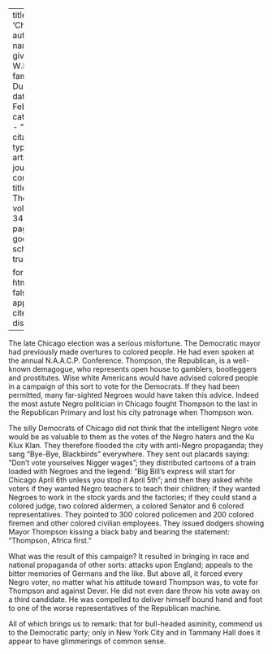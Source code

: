
---
title: 'Chicago'
author:
  - name:
      given: W.E.B.
      family: Du Bois
date: Feb. 1927
categories: 
  - ""
citation: 
  type: article-journal
  container-title: The Crisis
  volume: 34
  issue: 4
  page: 131
google-scholar: true

format:
  html:
    toc: false
    appendix-cite-as: display
---




The late Chicago election was a serious misfortune. The Democratic mayor had previously made overtures to colored people. He had even spoken at the annual N.A.A.C.P. Conference. Thompson, the Republican, is a well-known demagogue, who represents open house to gamblers, bootleggers and prostitutes. Wise white Americans would have advised colored people in a campaign of this sort to vote for the Democrats. If they had been permitted, many far-sighted Negroes would have taken this advice. Indeed the most astute Negro politician in Chicago fought Thompson to the last in the Republican Primary and lost his city patronage when Thompson won.

The silly Democrats of Chicago did not think that the intelligent Negro vote would be as valuable to them as the votes of the Negro haters and the Ku Klux Klan. They therefore flooded the city with anti-Negro propaganda; they sang "Bye-Bye, Blackbirds" everywhere. They sent out placards saying: "Don't vote yourselves Nigger wages"; they distributed cartoons of a train loaded with Negroes and the legend: "Big Bill's express will start for Chicago April 6th unless you stop it April 5th"; and then they asked white voters if they wanted Negro teachers to teach their children; if they wanted Negroes to work in the stock yards and the factories; if they could stand a colored judge, two colored aldermen, a colored Senator and 6 colored representatives. They pointed to 300 colored policemen and 200 colored firemen and other colored civilian employees. They issued dodgers showing Mayor Thompson kissing a black baby and bearing the statement: "Thompson, Africa first."

What was the result of this campaign? It resulted in bringing in race and national propaganda of other sorts: attacks upon England; appeals to the bitter memories of Germans and the like. But above all, it forced every Negro voter, no matter what his attitude toward Thompson was, to vote for Thompson and against Dever. He did not even dare throw his vote away on a third candidate. He was compelled to deliver himself bound hand and foot to one of the worse representatives of the Republican machine.



All of which brings us to remark: that for bull-headed asininity, commend us to the Democratic party; only in New York City and in Tammany Hall does it appear to have glimmerings of common sense.

